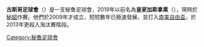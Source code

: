 {{noteTA
|G1=Football
|G2=南美球会
|1=zh-hans:库斯科;zh-hant:古斯哥;
|2=zh-hans:皇家加西拉索;zh-hant:皇家加斯拿素;
|3=zh-hans:加西拉索;zh-hant:加斯拿素;
}}
{{Football club infobox
| image      = 
| clubname   = 古斯哥<br>''Cusco''
| fullname   = 库斯科足球俱乐部<br>''Cusco Fútbol Club''
| nickname   = ''La Máquina Celeste'' <br /> ''Celestes''<br /> ''La Raza Celeste''
| founded    = {{Start date and age|2009|7|28}}
| ground     = [[加斯拿素球場|加斯拿素球場]]
| capacity   = 45,000
| chrtitle   = 主席
| chairman   = 胡利奥·热拉尔多·巴斯克斯·格拉尼利亚<br>''Julio Gerardo Vásquez Granilla''
| manager    = 費迪·加西亞
| league     = [[秘魯足球甲級聯賽|秘魯足球甲級聯賽]]
| season     = 2019
| position   = 秘魯甲，第 7 位
| website    = http://www.realgarcilaso.pe
| pattern_la1=_whiteborder|pattern_b1=_vneckwhite|pattern_ra1=_whiteborder|pattern_sh1=_white_stripes|pattern_so1=_band_white
| leftarm1=87cefa|body1=87cefa|rightarm1=87cefa|shorts1=87cefa|socks1=87cefa
| pattern_la2=_borderonwhite|pattern_b2=_vneckonwhite|pattern_ra2=_borderonwhite|pattern_so2=_large_band_on_white
| leftarm2=87cefa|body2=87cefa|rightarm2=87cefa|shorts2=FFFFFF|socks2=87cefa
| pattern_la3=_black_stripes|pattern_b3=_realgarcilaso13cl|pattern_ra3=_black_stripes|pattern_sh3=_realgarcilaso13t|pattern_so3=_realgarcilaso13t
| leftarm3=59affc|body3=59affc|rightarm3=59affc|shorts3=000000|socks3=59affc
}}

'''古斯哥足球會'''（{{lang-es|Cusco FC}}）是一支秘魯足球會，2019年以前名為'''皇家加斯拿素'''（{{lang-es|Real Garcilaso}}），現時於[[秘超|秘超]]作賽。他們於2009年才成立，短短數年已極速發展，並打入[[南美自由盃|南美自由盃]]，於2013年更殺入淘汰賽階段。

{{fc-stub}}

[[Category:秘魯足球會|Category:秘魯足球會]]